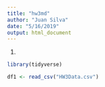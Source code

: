 ```yaml
---
title: "hw3md"
author: "Juan Silva"
date: "5/16/2019"
output: html_document
---
```



1. 

```r

library(tidyverse)

df1 <- read_csv("HW3Data.csv")



```

